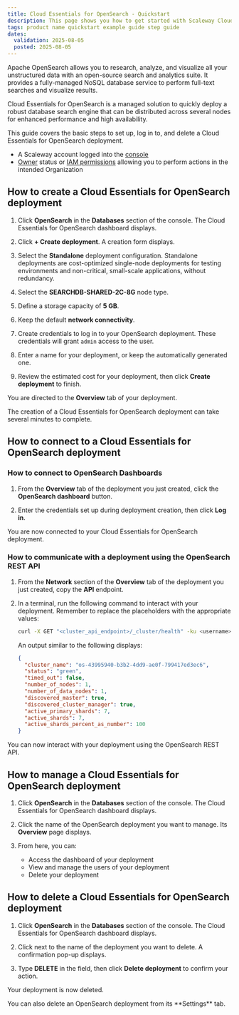 ```yaml
---
title: Cloud Essentials for OpenSearch - Quickstart
description: This page shows you how to get started with Scaleway Cloud Essentials for OpenSearch.
tags: product name quickstart example guide step guide
dates:
  validation: 2025-08-05
  posted: 2025-08-05
---
```



Apache OpenSearch allows you to research, analyze, and visualize all your unstructured data with an open-source search and analytics suite. It provides a fully-managed NoSQL database service to perform full-text searches and visualize results.

Cloud Essentials for OpenSearch is a managed solution to quickly deploy a robust database search engine that can be distributed across several nodes for enhanced performance and high availability.

This guide covers the basic steps to set up, log in to, and delete a Cloud Essentials for OpenSearch deployment.

<Requirements />

- A Scaleway account logged into the [console](https://console.scaleway.com)
- [Owner](/iam/concepts/#owner) status or [IAM permissions](/iam/concepts/#permission) allowing you to perform actions in the intended Organization

## How to create a Cloud Essentials for OpenSearch deployment

1. Click **OpenSearch** in the **Databases** section of the console. The Cloud Essentials for OpenSearch dashboard displays.

2. Click **+ Create deployment**. A creation form displays.

3. Select the **Standalone** deployment configuration. Standalone deployments are cost-optimized single-node deployments for testing environments and non-critical, small-scale applications, without redundancy.

4. Select the **SEARCHDB-SHARED-2C-8G** node type. 

5. Define a storage capacity of **5 GB**.

6. Keep the default **network connectivity**.

7. Create credentials to log in to your OpenSearch deployment. These credentials will grant `admin` access to the user.

8. Enter a name for your deployment, or keep the automatically generated one.

9. Review the estimated cost for your deployment, then click **Create deployment** to finish.

You are directed to the **Overview** tab of your deployment.

<Message type="note">
The creation of a Cloud Essentials for OpenSearch deployment can take several minutes to complete.
</Message>

## How to connect to a Cloud Essentials for OpenSearch deployment

### How to connect to OpenSearch Dashboards

1. From the **Overview** tab of the deployment you just created, click the **OpenSearch dashboard** button.

2. Enter the credentials set up during deployment creation, then click **Log in**. 

You are now connected to your Cloud Essentials for OpenSearch deployment.

### How to communicate with a deployment using the OpenSearch REST API

1. From the **Network** section of the **Overview** tab of the deployment you just created, copy the **API** endpoint.

2. In a terminal, run the following command to interact with your deployment. Remember to replace the placeholders with the appropriate values:

    ```sh
    curl -X GET "<cluster_api_endpoint>/_cluster/health" -ku <username>:<password>
    ```

    An output similar to the following displays:

    ```json
    {
      "cluster_name": "os-43995940-b3b2-4dd9-ae0f-799417ed3ec6",
      "status": "green",
      "timed_out": false,
      "number_of_nodes": 1,
      "number_of_data_nodes": 1,
      "discovered_master": true,
      "discovered_cluster_manager": true,
      "active_primary_shards": 7,
      "active_shards": 7,
      "active_shards_percent_as_number": 100
    }
    ```

You can now interact with your deployment using the OpenSearch REST API.

## How to manage a Cloud Essentials for OpenSearch deployment

1. Click **OpenSearch** in the **Databases** section of the console. The Cloud Essentials for OpenSearch dashboard displays.

2. Click the name of the OpenSearch deployment you want to manage. Its **Overview** page displays.

3. From here, you can:

    - Access the dashboard of your deployment
    - View and manage the users of your deployment
    - Delete your deployment

## How to delete a Cloud Essentials for OpenSearch deployment

1. Click **OpenSearch** in the **Databases** section of the console. The Cloud Essentials for OpenSearch dashboard displays.

2. Click <Icon name="more" /> next to the name of the deployment you want to delete. A confirmation pop-up displays.

3. Type **DELETE** in the field, then click **Delete deployment** to confirm your action.

Your deployment is now deleted.

<Message type="tip">
You can also delete an OpenSearch deployment from its **Settings** tab.
</Message>